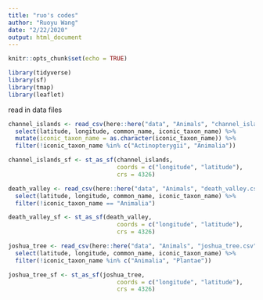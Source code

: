 ```yaml
---
title: "ruo's codes"
author: "Ruoyu Wang"
date: "2/22/2020"
output: html_document
---
```


```r
knitr::opts_chunk$set(echo = TRUE)

library(tidyverse)
library(sf)
library(tmap)
library(leaflet)
```

read in data files
```r
channel_islands <- read_csv(here::here("data", "Animals", "channel_islands.csv")) %>% 
  select(latitude, longitude, common_name, iconic_taxon_name) %>% 
  mutate(iconic_taxon_name = as.character(iconic_taxon_name)) %>% 
  filter(!iconic_taxon_name %in% c("Actinopterygii", "Animalia"))

channel_islands_sf <- st_as_sf(channel_islands, 
                               coords = c("longitude", "latitude"), 
                               crs = 4326)
```


```r
death_valley <- read_csv(here::here("data", "Animals", "death_valley.csv")) %>% 
  select(latitude, longitude, common_name, iconic_taxon_name) %>% 
  filter(!iconic_taxon_name == "Animalia")

death_valley_sf <- st_as_sf(death_valley,
                               coords = c("longitude", "latitude"),
                               crs = 4326)
```


```r
joshua_tree <- read_csv(here::here("data", "Animals", "joshua_tree.csv")) %>% 
  select(latitude, longitude, common_name, iconic_taxon_name) %>% 
  filter(!iconic_taxon_name %in% c("Animalia", "Plantae"))

joshua_tree_sf <- st_as_sf(joshua_tree,
                               coords = c("longitude", "latitude"),
                               crs = 4326)
```

